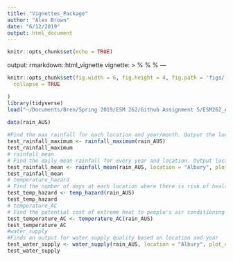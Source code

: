 ```yaml
---
title: "Vignettes_Package"
author: "Alex Brown"
date: "6/12/2019"
output: html_document
---
```


```r
knitr::opts_chunk$set(echo = TRUE)
```

output: rmarkdown::html_vignette
vignette: >
  %\VignetteIndexEntry{Vignettes_package}
  %\VignetteEngine{knitr::rmarkdown}
  %\VignetteEncoding{UTF-8}
---

```r
knitr::opts_chunk$set(fig.width = 6, fig.height = 4, fig.path = 'figs/',
  collapse = TRUE

)
library(tidyverse)
load("~/Documents/Bren/Spring 2019/ESM 262/Github Assignment 5/ESM262_Assignment5/Rainfall_Australia.RData")
```


```r
 
data(rain_AUS)
 
#Find the max rainfall for each location and year/month. Output the location, year, month, and rainfall
test_rainfall_maximum <- rainfall_maximum(rain_AUS)
test_rainfall_maximum
# rainfall_mean
# Find the daily mean rainfall for every year and location. Output location, year, and rainfall
test_rainfall_mean <- rainfall_mean(rain_AUS, location = "Albury", plot_out = TRUE)
test_rainfall_mean
# temperature_hazard
# Find the number of days at each location where there is risk of health effects from freezing weather and extreme heat at 9am
test_temp_hazard <- temp_hazard(rain_AUS)
test_temp_hazard
# temperature_AC
# Find the potential cost of extreme heat to people's air conditioning bill. #numbers way too large
test_temperature_AC <- temperature_AC(rain_AUS)
test_temperature_AC
#water_supply
#Finds an output for water supply quality based on location and year
test_water_supply <- water_supply(rain_AUS, location = "Albury", plot_out = TRUE)
test_water_supply
```
